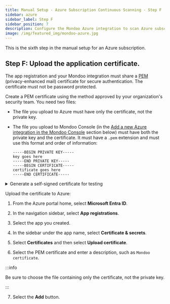 ```yaml
---
title: Manual Setup - Azure Subscription Continuous Scanning - Step F
sidebar: azure
sidebar_label: Step F
sidebar_position: 7
description: Configure the Mondoo Azure integration to scan Azure subscriptions. Step F is to upload the application certificate.
image: /img/featured_img/mondoo-azure.jpg
---
```


This is the sixth step in the manual setup for an Azure subscription.

## Step F: Upload the application certificate.

The app registration and your Mondoo integration must share a [PEM](https://aboutssl.org/what-is-pem-certificate-file/) (privacy-enhanced mail) certificate for secure authentication. The certificate must not be password protected.

Create a PEM certificate using the method approved by your organization's security team. You need two files:

- The file you upload to Azure must have only the certificate, not the private key.

- The file you upload to Mondoo Console (in the [Add a new Azure integration in the Mondoo Console](#add-a-new-azure-integration-in-the-mondoo-console) section below) must have both the private key and the certificate. It must have a `.pem` extension and must use this format and order of information:

  ```
  -----BEGIN PRIVATE KEY-----
  key goes here
  -----END PRIVATE KEY-----
  -----BEGIN CERTIFICATE-----
  certificate goes here
  -----END CERTIFICATE-----
  ```

<details>
<summary>Generate a self-signed certificate for testing</summary>

For testing purposes only, you can use OpenSSL toolkit together with req to generate a certificate. Run this command in Linux shell, macOS shell, or Azure Cloud shell (bash):

```
openssl req -newkey rsa:4096  -x509  -sha512  -days 365 -nodes -out certificate.pem -keyout privatekey.key
```

Add the private key to the beginning of the PEM file:

```
cat privatekey.key certificate.pem > certificate.combo.pem
```

</details>

Upload the certificate to Azure:

1. From the Azure portal home, select **Microsoft Entra ID**.

2. In the navigation sidebar, select **App registrations**.

3. Select the app you created.

4. In the sidebar under the app name, select **Certificate & secrets**.

5. Select **Certificates** and then select **Upload certificate**.

6. Select the PEM certificate and enter a description, such as `Mondoo certificate`.

:::info

Be sure to choose the file containing only the certificate, not the private key.

:::

7. Select the **Add** button.

